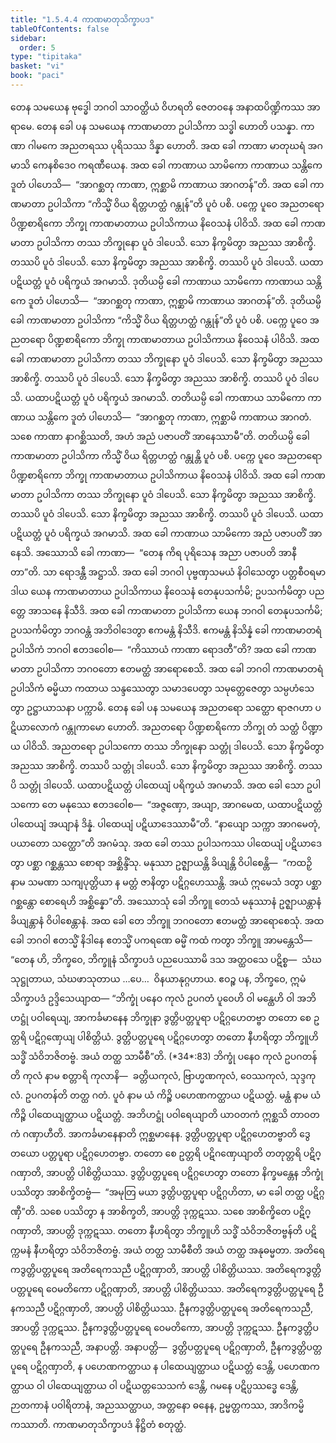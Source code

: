 ```yaml
---
title: "1.5.4.4 ကာဏမာတုသိက္ခာပဒ"
tableOfContents: false
sidebar:
  order: 5
type: "tipitaka"
basket: "vi"
book: "paci"
---
```



<DynamicBreadcrumb />

<Division number="230" book="paci">

<Paragraph number="743" book="paci">
တေန သမယေန ဗုဒ္ဓေါ ဘဂဝါ သာဝတ္ထိယံ ဝိဟရတိ ဇေတဝနေ အနာထပိဏ္ဍိကဿ အာရာမေ. တေန ခေါ ပန သမယေန ကာဏမာတာ ဥပါသိကာ သဒ္ဓါ ဟောတိ ပသန္နာ. ကာဏာ ဂါမကေ အညတရဿ ပုရိသဿ ဒိန္နာ ဟောတိ. အထ ခေါ ကာဏာ မာတုဃရံ အဂမာသိ ကေနစိဒေဝ ကရဏီယေန. အထ ခေါ ကာဏာယ သာမိကော ကာဏာယ သန္တိကေ ဒူတံ ပါဟေသိ—  “အာဂစ္ဆတု ကာဏာ, ဣစ္ဆာမိ ကာဏာယ အာဂတန်”တိ. အထ ခေါ ကာဏမာတာ ဥပါသိကာ “ကိသ္မိံ ဝိယ ရိတ္တဟတ္ထံ ဂန္တုန်”တိ ပူဝံ ပစိ. ပက္ကေ ပူဝေ အညတရော ပိဏ္ဍစာရိကော ဘိက္ခု ကာဏမာတာယ ဥပါသိကာယ နိဝေသနံ ပါဝိသိ. အထ ခေါ ကာဏမာတာ ဥပါသိကာ တဿ ဘိက္ခုနော ပူဝံ ဒါပေသိ. သော နိက္ခမိတွာ အညဿ အာစိက္ခိ. တဿပိ ပူဝံ ဒါပေသိ. သော နိက္ခမိတွာ အညဿ အာစိက္ခိ. တဿပိ ပူဝံ ဒါပေသိ. ယထာပဋိယတ္တံ ပူဝံ ပရိက္ခယံ အဂမာသိ.
</Paragraph>

<Paragraph number="744" book="paci">
ဒုတိယမ္ပိ ခေါ ကာဏာယ သာမိကော ကာဏာယ သန္တိကေ ဒူတံ ပါဟေသိ—  “အာဂစ္ဆတု ကာဏာ, ဣစ္ဆာမိ ကာဏာယ အာဂတန်”တိ. ဒုတိယမ္ပိ ခေါ ကာဏမာတာ ဥပါသိကာ “ကိသ္မိံ ဝိယ ရိတ္တဟတ္ထံ ဂန္တုန်”တိ ပူဝံ ပစိ. ပက္ကေ ပူဝေ အညတရော ပိဏ္ဍစာရိကော ဘိက္ခု ကာဏမာတာယ ဥပါသိကာယ နိဝေသနံ ပါဝိသိ. အထ ခေါ ကာဏမာတာ ဥပါသိကာ တဿ ဘိက္ခုနော ပူဝံ ဒါပေသိ. သော နိက္ခမိတွာ အညဿ အာစိက္ခိ. တဿပိ ပူဝံ ဒါပေသိ. သော နိက္ခမိတွာ အညဿ အာစိက္ခိ. တဿပိ ပူဝံ ဒါပေသိ. ယထာပဋိယတ္တံ ပူဝံ ပရိက္ခယံ အဂမာသိ.
</Paragraph>

<Paragraph number="745" book="paci">
တတိယမ္ပိ ခေါ ကာဏာယ သာမိကော ကာဏာယ သန္တိကေ ဒူတံ ပါဟေသိ—  “အာဂစ္ဆတု ကာဏာ, ဣစ္ဆာမိ ကာဏာယ အာဂတံ. သစေ ကာဏာ နာဂစ္ဆိဿတိ, အဟံ အညံ ပဇာပတိံ အာနေဿာမီ”တိ. တတိယမ္ပိ ခေါ ကာဏမာတာ ဥပါသိကာ ကိသ္မိံ ဝိယ ရိတ္တဟတ္ထံ ဂန္တုန္တိ ပူဝံ ပစိ. ပက္ကေ ပူဝေ အညတရော ပိဏ္ဍစာရိကော ဘိက္ခု ကာဏမာတာယ ဥပါသိကာယ နိဝေသနံ ပါဝိသိ. အထ ခေါ ကာဏမာတာ ဥပါသိကာ တဿ ဘိက္ခုနော ပူဝံ ဒါပေသိ. သော နိက္ခမိတွာ အညဿ အာစိက္ခိ. တဿပိ ပူဝံ ဒါပေသိ. သော နိက္ခမိတွာ အညဿ အာစိက္ခိ. တဿပိ ပူဝံ ဒါပေသိ. ယထာပဋိယတ္တံ ပူဝံ ပရိက္ခယံ အဂမာသိ. အထ ခေါ ကာဏာယ သာမိကော အညံ ပဇာပတိံ အာနေသိ.
</Paragraph>

<Paragraph number="746" book="paci">
အဿောသိ ခေါ ကာဏာ—  “တေန ကိရ ပုရိသေန အညာ ပဇာပတိ အာနီတာ”တိ. သာ ရောဒန္တီ အဋ္ဌာသိ. အထ ခေါ ဘဂဝါ ပုဗ္ဗဏှသမယံ နိဝါသေတွာ ပတ္တစီဝရမာဒါယ ယေန ကာဏမာတာယ ဥပါသိကာယ နိဝေသနံ တေနုပသင်္ကမိ; ဥပသင်္ကမိတွာ ပညတ္တေ အာသနေ နိသီဒိ. အထ ခေါ ကာဏမာတာ ဥပါသိကာ ယေန ဘဂဝါ တေနုပသင်္ကမိ; ဥပသင်္ကမိတွာ ဘဂဝန္တံ အဘိဝါဒေတွာ ဧကမန္တံ နိသီဒိ. ဧကမန္တံ နိသိန္နံ ခေါ ကာဏမာတရံ ဥပါသိကံ ဘဂဝါ ဧတဒဝေါစ—  “ကိဿာယံ ကာဏာ ရောဒတီ”တိ? အထ ခေါ ကာဏမာတာ ဥပါသိကာ ဘဂဝတော ဧတမတ္ထံ အာရောစေသိ. အထ ခေါ ဘဂဝါ ကာဏမာတရံ ဥပါသိကံ ဓမ္မိယာ ကထာယ သန္ဒဿေတွာ သမာဒပေတွာ သမုတ္တေဇေတွာ သမ္ပဟံသေတွာ ဥဋ္ဌာယာသနာ ပက္ကာမိ.
</Paragraph>

</Division>
<Division number="231" book="paci">

<Paragraph number="747" book="paci">
တေန ခေါ ပန သမယေန အညတရော သတ္ထော ရာဇဂဟာ ပဋိယာလောကံ ဂန္တုကာမော ဟောတိ. အညတရော ပိဏ္ဍစာရိကော ဘိက္ခု တံ သတ္ထံ ပိဏ္ဍာယ ပါဝိသိ. အညတရော ဥပါသကော တဿ ဘိက္ခုနော သတ္တုံ ဒါပေသိ. သော နိက္ခမိတွာ အညဿ အာစိက္ခိ. တဿပိ သတ္တုံ ဒါပေသိ. သော နိက္ခမိတွာ အညဿ အာစိက္ခိ. တဿပိ သတ္တုံ ဒါပေသိ. ယထာပဋိယတ္တံ ပါထေယျံ ပရိက္ခယံ အဂမာသိ. အထ ခေါ သော ဥပါသကော တေ မနုဿေ ဧတဒဝေါစ—  “အဇ္ဇဏှော, အယျာ, အာဂမေထ, ယထာပဋိယတ္တံ ပါထေယျံ အယျာနံ ဒိန္နံ. ပါထေယျံ ပဋိယာဒေဿာမီ”တိ. “နာယျော သက္ကာ အာဂမေတုံ, ပယာတော သတ္ထော”တိ အဂမံသု. အထ ခေါ တဿ ဥပါသကဿ ပါထေယျံ ပဋိယာဒေတွာ ပစ္ဆာ ဂစ္ဆန္တဿ စောရာ အစ္ဆိန္ဒိံသု. မနုဿာ ဥဇ္ဈာယန္တိ ခိယျန္တိ ဝိပါစေန္တိ—  “ကထဉှိ နာမ သမဏာ သကျပုတ္တိယာ န မတ္တံ ဇာနိတွာ ပဋိဂ္ဂဟေဿန္တိ. အယံ ဣမေသံ ဒတွာ ပစ္ဆာ ဂစ္ဆန္တော စောရေဟိ အစ္ဆိန္နော”တိ.
</Paragraph>

<Paragraph number="748" book="paci">
အဿောသုံ ခေါ ဘိက္ခူ တေသံ မနုဿာနံ ဥဇ္ဈာယန္တာနံ ခိယျန္တာနံ ဝိပါစေန္တာနံ. အထ ခေါ တေ ဘိက္ခူ ဘဂဝတော ဧတမတ္ထံ အာရောစေသုံ. အထ ခေါ ဘဂဝါ ဧတသ္မိံ နိဒါနေ ဧတသ္မိံ ပကရဏေ ဓမ္မိံ ကထံ ကတွာ ဘိက္ခူ အာမန္တေသိ—  “တေန ဟိ, ဘိက္ခဝေ, ဘိက္ခူနံ သိက္ခာပဒံ ပညပေဿာမိ ဒသ အတ္ထဝသေ ပဋိစ္စ—  သံဃသုဋ္ဌုတာယ, သံဃဖာသုတာယ …ပေ…  ဝိနယာနုဂ္ဂဟာယ. ဧဝဉ္စ ပန, ဘိက္ခဝေ, ဣမံ သိက္ခာပဒံ ဥဒ္ဒိသေယျာထ—
</Paragraph>

</Division>
<Division number="232" book="paci">

<Paragraph number="749" book="paci">
<Emphasis>“ဘိက္ခုံ ပနေဝ ကုလံ ဥပဂတံ ပူဝေဟိ ဝါ မန္ထေဟိ ဝါ အဘိဟဋ္ဌုံ ပဝါရေယျ, အာကင်္ခမာနေန ဘိက္ခုနာ ဒွတ္တိပတ္တပူရာ ပဋိဂ္ဂဟေတဗ္ဗာ တတော စေ ဥတ္တရိ ပဋိဂ္ဂဏှေယျ ပါစိတ္တိယံ. ဒွတ္တိပတ္တပူရေ ပဋိဂ္ဂဟေတွာ တတော နီဟရိတွာ ဘိက္ခူဟိ သဒ္ဓိံ သံဝိဘဇိတဗ္ဗံ. အယံ တတ္ထ သာမီစီ”</Emphasis>တိ. (*34*:<Emphasis>83</Emphasis>)
</Paragraph>

</Division>
<Division number="233" book="paci">

<Paragraph number="750" book="paci">
<Emphasis>ဘိက္ခုံ ပနေဝ ကုလံ ဥပဂတန်</Emphasis>တိ ကုလံ နာမ စတ္တာရိ ကုလာနိ—  ခတ္တိယကုလံ, ဗြာဟ္မဏကုလံ, ဝေဿကုလံ, သုဒ္ဒကုလံ.
</Paragraph>

<Paragraph number="751" book="paci">
<Emphasis>ဥပဂတန်</Emphasis>တိ တတ္ထ ဂတံ.
</Paragraph>

<Paragraph number="752" book="paci">
<Emphasis>ပူဝံ</Emphasis> နာမ ယံ ကိဉ္စိ ပဟေဏကတ္ထာယ ပဋိယတ္တံ.
</Paragraph>

<Paragraph number="753" book="paci">
<Emphasis>မန္ထံ</Emphasis> နာမ ယံ ကိဉ္စိ ပါထေယျတ္ထာယ ပဋိယတ္တံ.
</Paragraph>

<Paragraph number="754" book="paci">
<Emphasis>အဘိဟဋ္ဌုံ ပဝါရေယျာ</Emphasis>တိ ယာဝတကံ ဣစ္ဆသိ တာဝတကံ ဂဏှာဟီတိ.
</Paragraph>

<Paragraph number="755" book="paci">
<Emphasis>အာကင်္ခမာနေနာ</Emphasis>တိ ဣစ္ဆမာနေန.
</Paragraph>

<Paragraph number="756" book="paci">
<Emphasis>ဒွတ္တိပတ္တပူရာ ပဋိဂ္ဂဟေတဗ္ဗာ</Emphasis>တိ ဒွေတယော ပတ္တပူရာ ပဋိဂ္ဂဟေတဗ္ဗာ.
</Paragraph>

<Paragraph number="757" book="paci">
<Emphasis>တတော စေ ဥတ္တရိ ပဋိဂဏှေယျာ</Emphasis>တိ တတုတ္တရိ ပဋိဂ္ဂဏှာတိ, အာပတ္တိ ပါစိတ္တိယဿ.
</Paragraph>

<Paragraph number="758" book="paci">
<Emphasis>ဒွတ္တိပတ္တပူရေ ပဋိဂ္ဂဟေတွာ</Emphasis> တတော နိက္ခမန္တေန ဘိက္ခုံ ပဿိတွာ အာစိက္ခိတဗ္ဗံ—  “အမုတြ မယာ ဒွတ္တိပတ္တပူရာ ပဋိဂ္ဂဟိတာ, မာ ခေါ တတ္ထ ပဋိဂ္ဂဏှီ”တိ. သစေ ပဿိတွာ န အာစိက္ခတိ, အာပတ္တိ ဒုက္ကဋဿ. သစေ အာစိက္ခိတေ ပဋိဂ္ဂဏှာတိ, အာပတ္တိ ဒုက္ကဋဿ.
</Paragraph>

<Paragraph number="759" book="paci">
<Emphasis>တတော နီဟရိတွာ ဘိက္ခူဟိ သဒ္ဓိံ သံဝိဘဇိတဗ္ဗန်</Emphasis>တိ ပဋိက္ကမနံ နီဟရိတွာ သံဝိဘဇိတဗ္ဗံ.
</Paragraph>

<Paragraph number="760" book="paci">
<Emphasis>အယံ တတ္ထ သာမီစီ</Emphasis>တိ အယံ တတ္ထ အနုဓမ္မတာ.
</Paragraph>

</Division>
<Division number="234" book="paci">

<Paragraph number="761" book="paci">
အတိရေကဒွတ္တိပတ္တပူရေ အတိရေကသညီ ပဋိဂ္ဂဏှာတိ, အာပတ္တိ ပါစိတ္တိယဿ. အတိရေကဒွတ္တိပတ္တပူရေ ဝေမတိကော ပဋိဂ္ဂဏှာတိ, အာပတ္တိ ပါစိတ္တိယဿ. အတိရေကဒွတ္တိပတ္တပူရေ ဦနကသညီ ပဋိဂ္ဂဏှာတိ, အာပတ္တိ ပါစိတ္တိယဿ.
</Paragraph>

<Paragraph number="762" book="paci">
ဦနကဒွတ္တိပတ္တပူရေ အတိရေကသညီ, အာပတ္တိ ဒုက္ကဋဿ. ဦနကဒွတ္တိပတ္တပူရေ ဝေမတိကော, အာပတ္တိ ဒုက္ကဋဿ. ဦနကဒွတ္တိပတ္တပူရေ ဦနကသညီ, အနာပတ္တိ.
</Paragraph>

</Division>
<Division number="235" book="paci">

<Paragraph number="763" book="paci">
အနာပတ္တိ—  ဒွတ္တိပတ္တပူရေ ပဋိဂ္ဂဏှာတိ, ဦနကဒွတ္တိပတ္တပူရေ ပဋိဂ္ဂဏှာတိ, န ပဟေဏကတ္ထာယ န ပါထေယျတ္ထာယ ပဋိယတ္တံ ဒေန္တိ, ပဟေဏကတ္ထာယ ဝါ ပါထေယျတ္ထာယ ဝါ ပဋိယတ္တသေသကံ ဒေန္တိ, ဂမနေ ပဋိပ္ပဿဒ္ဓေ ဒေန္တိ, ဉာတကာနံ ပဝါရိတာနံ, အညဿတ္ထာယ, အတ္တနော ဓနေန, ဥမ္မတ္တကဿ, အာဒိကမ္မိကဿာတိ.

</Paragraph>
</Division>

<Paragraph number="764" type="center" book="paci">
ကာဏမာတုသိက္ခာပဒံ နိဋ္ဌိတံ စတုတ္ထံ.
</Paragraph>
